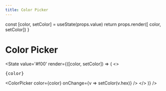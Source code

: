 ```yaml
---
title: Color Picker
---
```



  const [color, setColor] = useState(props.value)
  return props.render([ color, setColor])
}

# Color Picker

<State value='#f00'
  render={([color, setColor]) => (
  <>
    <pre>{color}</pre>
    <ColorPicker
      color={color}
      onChange={v => setColor(v.hex)}
    />
  </>
  )}
/>
